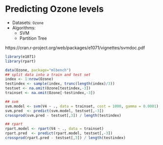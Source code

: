 # Predicting Ozone levels

* Datasets: `Ozone`
* Algorithms: 
    * SVM
    * Partition Tree
    

https://cran.r-project.org/web/packages/e1071/vignettes/svmdoc.pdf


```r
library(e1071)
library(rpart)

data(Ozone, package="mlbench")
## split data into a train and test set
index <- 1:nrow(Ozone)
testindex <- sample(index, trunc(length(index)/3))
testset <- na.omit(Ozone[testindex,-3])
trainset <- na.omit(Ozone[-testindex,-3])
```

```r
## svm
svm.model <- svm(V4 ~ ., data = trainset, cost = 1000, gamma = 0.0001)
svm.pred  <- predict(svm.model, testset[,-3])
crossprod(svm.pred - testset[,3]) / length(testindex)
```

```r
## rpart
rpart.model <- rpart(V4 ~ ., data = trainset)
rpart.pred  <- predict(rpart.model, testset[,-3])
crossprod(rpart.pred - testset[,3]) / length(testindex)
```

